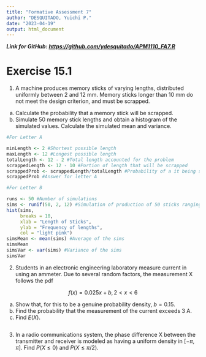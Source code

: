 ```yaml
---
title: "Formative Assessment 7"
author: "DESQUITADO, Yuichi P."
date: "2023-04-19"
output: html_document
---
```


***Link for GitHub: [https://github.com/ydesquitado/APM1110_FA7.R](https://github.com/ydesquitado/APM1110_FA7.R)***

# Exercise 15.1 

1. A machine produces memory sticks of varying lengths, distributed uniformly between 2 and 12 mm. Memory sticks longer than 10 mm do not meet the design criterion, and must be scrapped.

(a) Calculate the probability that a memory stick will be scrapped.
(b) Simulate 50 memory stick lengths and obtain a histogram of the simulated values. Calculate the simulated mean and variance.

```r

#For Letter A

minLength <- 2 #Shortest possible length
maxLength <- 12 #Longest possible length
totalLength <- 12 - 2 #Total length accounted for the problem
scrappedLength <- 12 - 10 #Portion of length that will be scrapped
scrappedProb <- scrappedLength/totalLength #Probability of a it being scrapped
scrappedProb #Answer for letter A

#For Letter B

runs <- 50 #Number of simulations
sims <- runif(50, 2, 12) #Simulation of production of 50 sticks ranging from 2mm to 12mm
hist(sims,
     breaks = 10,
     xlab = "Length of Sticks",
     ylab = "Frequency of lengths",
     col = "light pink")
simsMean <- mean(sims) #Average of the sims
simsMean
simsVar <- var(sims) #Variance of the sims
simsVar

```

2. Students in an electronic engineering laboratory measure current in using an ammeter. Due to several random factors, the measurement X follows the pdf

$$f(x) = 0.025x + b, 2 < x <6$$

(a) Show that, for this to be a genuine probability density, $b = 0.15$.
(b) Find the probability that the measurement of the current exceeds 3 A.
(c) Find $E(X)$.

```r



```

3. In a radio communications system, the phase difference X between the transmitter and receiver is modeled as having a uniform density in $[-\pi, \pi]$. Find $P(X \le 0)$ and $P(X \le \pi/2)$.